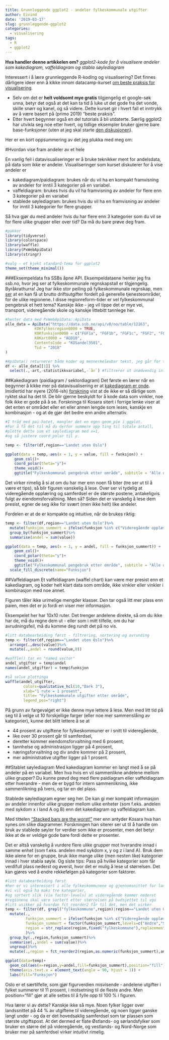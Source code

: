 ```yaml
---
title: Grunnleggende ggplot2 - andeler fylkeskommunale utgifter
author: Eivind
date: '2019-03-17'
slug: grunnleggende-ggplot2
categories:
  - visualisering
tags:
  - R
  - ggplot2
---
```


__Hva handler denne artikkelen om?__ _ggplot2-kode for å visualisere andeler som kakediagram, vaffeldiagram og stabla søylediagram_

Interessert i å lære grunnleggende R-koding og visualisering? Det finnes dårligere ideer enn å kikke innom datacamp-kurset [om beste praksis for visualisering](https://campus.datacamp.com/courses/visualization-best-practices-in-r/). 

- Selv om det er __helt voldsomt mye gratis__ tilgjengelig et google-søk unna, betyr det også at det kan ta tid å luke ut det gode fra det vonde, skille snørr og kanel, og så videre. Dette kurset gir i hvert fall et inntrykk av å være basert på (primo 2019) "beste praksis".
- Etter hvert begynner også en del tutorials å bli utdaterte. Særlig ggplot2 har utvikla seg noe etter hvert, og tidlige eksempler bruker gjerne bare base-funksjoner (uten at jeg skal starte [den diskusjonen](https://flowingdata.com/2016/03/22/comparing-ggplot2-and-r-base-graphics/)).

Her er en kort oppsummering av det jeg plukka med meg om:

#Hvordan vise fram andeler av et hele

En vanlig feil i datavisualiseringer er å bruke teknikker ment for andelsdata, på data som ikke er andeler. Visualiseringer som kurset diskuterer for å vise andeler er

- kakediagram/paidiagram: brukes når du vil ha en kompakt framvisning av andeler for inntil 3 kategorier på en variabel. 
- vaffeldiagram: brukes hvis du vil ha framvisning av andeler for flere enn 3 kategorier på en variabel 
- stablede søylediagram: brukes hvis du vil ha en framvisning av andeler for inntil 3 kategorier for flere grupper.

Så hva gjør du med andeler hvis du har flere enn 3 kategorier som du vil se for flere ulike grupper eller over tid? Da må du bare prøve deg fram.

```r
#pakker
library(tidyverse)
library(colorspace)
library(waffle)
library(PxWebApiData)
library(stringr)

#valg - et kjekt standard-tema for ggplot2
theme_set(theme_minimal())
```
###Eksempeldata fra SSBs åpne API.
Eksempeldataene henter jeg fra ssb.no, hvor jeg ser at fylkeskommunale regnskapstall er tilgjengelig. Byråkrathurra! Jeg har ikke stor peiling på fylkeskommunale regnskap, men [ser](https://data.ssb.no/api/v0/no/console) at en kan få ut brutto driftsutgifter fordelt på generelle tjenesteområder, for de ulike regionene. I disse regionreform-tider er vel fylkeskommunal pengebruk et hett tema? Kanskje ikke - jeg vil tippe det er mye vei, transport, videregående skole og kanskje littebitt tannlege her.

```r
#henter data med PxWebApiData::ApiData
alle_data = ApiData("https://data.ssb.no/api/v0/no/table/12163",
             KOKfylkesregion0000 = TRUE,
             KOKfunksjon0000 = c("FGF1a", "FGF1b", "FGF1c", "FGF2", "FGF3", "FGF4", "FGF5", "FGF6a", "FGF7", "FGF8"), 
             KOKart0000 = "AGD10",
             ContentsCode = "KOSandel3501",
             Tid = "2018"
)

#ApiData() returnerer både koder og menneskelesbar tekst, jeg går for tekst denne gangen
df <- alle_data[[1]] %>%
  select(.,-art,-statistikkvariabel,-`år`) #filtrerer ut unødvendig info
```

##Kakediagram (paidiagram / sektordiagram)
Det første en lærer når en begynner å kikke mer på datavisualisering er at [kakediagram er onde](http://www.storytellingwithdata.com/blog/2011/07/death-to-pie-charts). Imidlertid har nyere (2016-ish) [forskning](https://eagereyes.org/pie-charts) vist at de ikke er så dårlige som ryktet skal ha det til. De blir gjerne beskyldt for å kode data som vinkler, noe folk ikke er gode på å se. Forskninga til Kosara sitert i forrige lenke viser at det enten er området eller en eller annen lengde som leses, kanskje en kombinasjon - og at de gjør det bedre enn andre alternativ.

```r
#I tråd med pai-hatet, mangler det en egen geom_pie i ggplot. 
#For å få det til må du derfor summere opp ting til totale antall, 
#plotte dette som et søylediagram med x=1, 
#og så justere coord_polar til y. 

temp <- filter(df,region=="Landet uten Oslo")

ggplot(data = temp, aes(x = 1, y = value, fill = funksjon)) +
	geom_col()+
	coord_polar(theta="y")+
	theme_void()+
	ggtitle("Fylkeskommunal pengebruk etter område", subtitle = "Alle unntatt Oslo")
```

Det virker rimelig å si at om du har mer enn noen få biter (tre ser ut til å være et tips), så blir figuren vanskelig å lese. Over ser vi tydelig at videregående opplæring og samferdsel er de største postene, antakeligvis fulgt av eiendomsforvaltning. Men så?  Siden det er vanskelig å lese dem presist, egner de seg ikke for svært (men ikke helt) like andeler. 

Fordelen er at de er kompakte og intuitive, når de brukes riktig:

```r
temp <- filter(df,region=="Landet uten Oslo")%>%
  mutate(funksjon_summert = ifelse(funksjon %in% c("Videregående opplæring samlet","Samferdsel, fylkeskommune"), funksjon, "Andre"))%>%
  group_by(funksjon_summert)%>%
  summarise(andel = sum(value))

ggplot(data = temp, aes(x = 1, y = andel, fill = funksjon_summert)) +
	geom_col()+
	coord_polar(theta="y")+
	theme_void()+
	ggtitle("Fylkeskommunal pengebruk etter område", subtitle = "Alle unntatt Oslo")+
  scale_fill_discrete(name="Funksjon")
```

##Vaffeldiagram
Et vaffeldiagram (waffel chart) kan være mer presist enn et kakediagram, og koder helt klart data som område, ikke vinkler eller vinkler i kombinasjon med noe annet. 

Figuren tåler ikke urimelige mengder klasser. Den  tar også litt mer plass enn paien, men det er jo fordi en viser mer informasjon.

Eksempelet her har 10x10 ruter.  Det trenger andelene direkte, så om du ikke har de, må du regne dem ut - eller som i mitt tilfelle, om du har avrudningsfeil, må du komme deg rundt det på no vis.

```r
#litt databearbeiding først - filtrering, sortering og avrunding
temp <- filter(df,region=="Landet uten Oslo")%>%
  arrange(.,desc(value))%>%
  mutate(.,andel = round(value,0))

#waffle() tar en "named vector"
andel_utgifter = temp$andel
names(andel_utgifter) = temp$funksjon

#så selve plottinga
waffle(andel_utgifter, 
        colors=qualitative_hcl(10,"Dark 3"), 
        xlab="1 rute = 1 prosent", 
        title= "Fylkeskommunale utgifter etter område", 
        legend_pos="right")
```

På grunn av fargevalget er ikke denne mye lettere å lese. Men med litt tid på seg til å velge ut 10 forskjellige farger (eller noe mer sammenslåing av kategorier), kunne det blitt lettere å se at 

- 44 prosent av utgiftene for fylkeskommuner er i snitt til videregående,
- like over 30 prosent går til samferdsel,
- deretter kommer eiendomsforvaltning med 6 prosent,
- tannhelse og administrasjon ligger på 4 prosent,
- næringsforvaltning og div andre kommer på 2 prosent,
- mer administrative utgifter ligger på 1 prosent.

##Stablet søylediagram
Med kakediagram kommer en langt med å se på andeler på en variabel. Men hva hvis en vil sammenlikne andelene mellom ulike grupper? Du kunne prøvd deg med flere paidiagram eller vaffeldiagram etter hverandre - men de er bygd for intern sammenlikning, ikke sammenlikning på tvers, og tar en del plass.

Stablede søylediagram egner seg her. De kan gi mer kompakt informasjon av andeler innenfor ulike grupper mellom ulike enheter (som f.eks. andelen med sykdom x i land A og B) enn det kakediagram og vaffeldiagram kan.

Med tittelen ["Stacked bars are the worst!"](https://eagereyes.org/techniques/stacked-bars-are-the-worst) mer enn antyder Kosara hva han synes om slike diagrammer. Forskningen han siterer ser ut til å handle om bruk av stablede søyler for verdier som ikke er prosenter, men det betyr ikke at de er veldige gode bare fordi dette er prosenter.

Det er altså vanskelig å vurdere flere ulike grupper mot hverandre innad i samme enhet (som f.eks. andelen med sykdom x, y og z i land A). Bruk dem ikke alene for en gruppe, bruk ikke mange ulike (men nesten like) kategorier innad i hver stabla søyle. Og siste tips: Pass på hvilke kategorier som får verdifull plass nederst og øverst, hvor det er mulig å lese ut størrelsen. Det kan gjøres ved å endre rekkefølgen på kategorier som faktorer.

```r
#litt databearbeiding først
#her er vi interessert i alle fylkeskommunene og gjennomsnittet for landet uten Oslo,
#vi vil også ha maks tre kategorier, 
#og sortert slik (via factor-levels) at videregående kommer nederst
#regionene skal være sortert etter størrelsen på budsjettet til vgs
#litt usikker på hvordan fct_reorder2 får til det, men det virker
temp <- filter(df, grepl("fylkeskommune",region)|region=="Landet uten Oslo")%>%
  mutate(.,
         funksjon_summert = ifelse(funksjon %in% c("Videregående opplæring samlet","Samferdsel, fylkeskommune"), funksjon, "Andre"),
         funksjon_summert = factor(funksjon_summert,levels=c("Andre","Samferdsel, fylkeskommune","Videregående opplæring samlet")),
         region = str_replace(region,fixed("fylkeskommune"),replacement=" ")
         )%>%
  group_by(.,region,funksjon_summert)%>%
  summarise(.,andel = sum(value))%>%
  ungroup()%>%
  mutate(.,region = fct_reorder2(region,as.numeric(funksjon_summert),andel))

ggplot(data=temp)+
  geom_col(aes(x=region,y=andel,fill=funksjon_summert),position="fill") +
  theme(axis.text.x = element_text(angle = 90, hjust = 1)) + 
  labs(fill="Funksjon")
```

Oslo er et særtilfelle, som gjør figurverdien misvisende - andelene utgifter i fylket summerer til 11 prosent, i motsetning til de fleste andre. Men position="fill" gjør at alle settes til å fylle opp til 100 % i figuren.

Hva lærer vi av dette? Kanskje ikke så mye. Noen fylker ligger over landssnittet på 44 % av utgiftene til videregående, og noen ligger ganske langt under - og da er det hovedsaklig samferdsel som tar plassen som største utgiftspost. At det dermed er flate Østlands- og sørlandsfylker som bruker en større del på videregående, og vestlands- og Nord-Norge som bruker mer på samferdsel virker intuitivt rimelig. 
